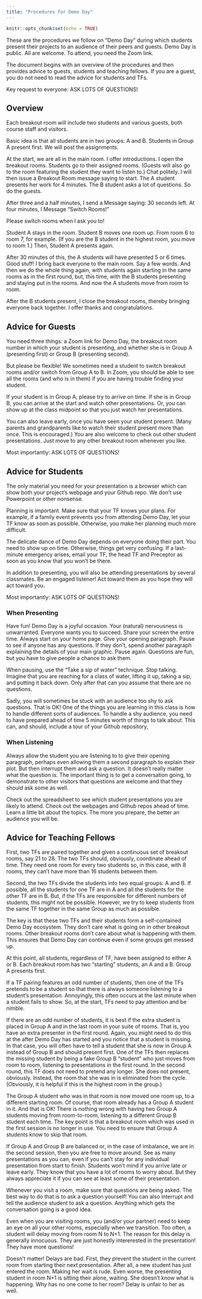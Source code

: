 ```yaml
---
title: "Procedures for Demo Day"
---
```


```r
knitr::opts_chunk$set(echo = TRUE)
```

These are the procedures we follow on "Demo Day" during which students present their projects to an audience of their peers and guests. Demo Day is public. All are welcome. To attend, you need the Zoom link. 

The document begins with an overview of the procedures and then provides advice to guests, students and teaching fellows. If you are a guest, you do not need to read the advice for students and TFs.

Key request to everyone: ASK LOTS OF QUESTIONS!

## Overview

Each breakout room will include two students and various guests, both course staff and visitors. 

Basic idea is that all students are in two groups: A and B. Students in Group A present first. We will post the assignments.

At the start, we are all in the main room. I offer introductions. I open the breakout rooms. Students go to their assigned rooms. (Guests will also go to the room featuring the student they want to listen to.) Chat politely. I will then issue a Breakout Room message saying to start. The A student presents her work for 4 minutes. The B student asks a lot of questions. So do the guests. 

After three and a half minutes, I send a Message saying: 30 seconds left. At four minutes, I Message “Switch Rooms!”

Please switch rooms when I ask you to!

Student A stays in the room. Student B moves one room up. From room 6 to room 7, for example. (If you are the B student in the highest room, you move to room 1.) Then, Student A presents again.

After 30 minutes of this, the A students will have presented 5 or 6 times. Good stuff! I bring back everyone to the main room. Say a few words. And then we do the whole thing again, with students again starting in the same rooms as in the first round, but, this time, with the B students presenting and staying put in the rooms. And now the A students move from room to room.

After the B students present, I close the breakout rooms, thereby bringing everyone back together. I offer thanks and congratulations.

## Advice for Guests

You need three things: a Zoom link for Demo Day, the breakout room number in which your student is presenting, and whether she is in Group A (presenting first) or Group B (presenting second). 

But please be flexible! We sometimes need a student to switch breakout rooms and/or switch from Group A to B. In Zoom, you should be able to see all the rooms (and who is in them) if you are having trouble finding your student.

If your student is in Group A, please try to arrive on time. If she is in Group B, you can arrive at the start and watch other presentations. Or, you can show up at the class midpoint so that you just watch her presentations.

You can also leave early, once you have seen your student present. (Many parents and grandparents like to watch their student present more than once. This is encouraged.) You are also welcome to check out other student presentations. Just move to any other breakout room whenever you like.

Most importantly: ASK LOTS OF QUESTIONS!

## Advice for Students

The only material you need for your presentation is a browser which can show both your project's webpage and your Github repo. We don't use Powerpoint or other nonsense.

Planning is important. Make sure that your TF knows your plans. For example, if a family event prevents you from attending Demo Day, let your TF know as soon as possible. Otherwise, you make her planning much more difficult.

The delicate dance of Demo Day depends on everyone doing their part. You need to show up on time. Otherwise, things get very confusing. If a last-minute emergency arises, email your TF, the head TF and Preceptor as soon as you know that you won't be there.

In addition to presenting, you will also be attending presentations by several classmates. Be an engaged listener! Act toward them as you hope they will act toward you.

Most importantly: ASK LOTS OF QUESTIONS! 

### When Presenting

Have fun! Demo Day is a joyful occasion. Your (natural) nervousness is unwarranted. Everyone wants you to succeed. Share your screen the entire time. Always start on your home page. Give your opening paragraph. Pause to see if anyone has any questions. If they don't, spend another paragraph explaining the details of your main graphic. Pause again. Questions are fun, but you have to give people a chance to ask them.

When pausing, use the "Take a sip of water" technique. Stop talking. Imagine that you are reaching for a class of water, lifting it up, taking a sip, and putting it back down. Only after that can you assume that there are no questions.

Sadly, you will sometimes be stuck with an audience too shy to ask questions. That is OK! One of the things you are learning in this class is how to handle different sorts of audiences. To handle a shy audience, you need to have prepared ahead of time 5 minutes worth of things to talk about. This can, and should, include a tour of your Github repository,

### When Listening

Always allow the student you are listening to to give their opening paragraph, perhaps even allowing them a second paragraph to explain their plot. But then interrupt them and ask a question. It doesn't really matter what the question is. The important thing is to get a conversation going, to demonstrate to other visitors that questions are welcome and that they should ask some as well.

Check out the spreadsheet to see which student presentations you are likely to attend. Check out the webpages and Github repos ahead of time. Learn a little bit about the topics. The more you prepare, the better an audience you will be.


## Advice for Teaching Fellows

First, two TFs are paired together and given a continuous set of breakout rooms, say 21 to 28. The two TFs should, obviously, coordinate ahead of time. They need one room for every two students so, in this case, with 8 rooms, they can't have more than 16 students between them. 

Second, the two TFs divide the students into two equal groups: A and B. If possible, all the students for one TF are in A and all the students for the other TF are in B. But, if the TFs are responsible for different numbers of students, this might not be possible. However, we try to keep students from the same TF together in the same Group as much as possible.

The key is that these two TFs and their students form a self-contained Demo Day ecosystem. They don't care what is going on in other breakout rooms. Other breakout rooms don't care about what is happening with them. This ensures that Demo Day can continue even if some groups get messed up.

At this point, all students, regardless of TF, have been assigned to either A or B. Each breakout room has two "starting" students, an A and a B. Group A presents first.  

If a TF pairing features an odd number of students, then one of the TFs pretends to be a student so that there is always someone listening to a student's presentation. Annoyingly, this often occurs at the last minute when a student fails to show. So, at the start, TFs need to pay attention and be nimble.

If there are an odd number of students, it is best if the extra student is placed in Group A and in the last room in your suite of rooms. That is, you have an extra presenter in the first round. Again, you might need to do this at the after Demo Day has started and you notice that a student is missing. In that case, you will often have to tell a student that she is now in Group A instead of Group B and should present first. One of the TFs then replaces the missing student by being a fake Group B "student" who just moves from room to room, listening to presentations in the first round. In the second round, this TF does not need to pretend any longer. She does not present, obviously. Instead, the room that she was in is eliminated from the cycle. (Obviously, it is helpful if this is the highest room in the group.)

The Group A student who was in that room is now moved one room up, to a different starting room. Of course, that room already has a Group A student in it. And that is OK! There is nothing wrong with having two Group A students moving from room-to-room, listening to a different Group B student each time. The key point is that a breakout room which was used in the first session is no longer in use. You need to ensure that Group A students know to skip that room.

If Group A and Group B are balanced or, in the case of imbalance, we are in the second session, then you are free to move around. See as many presentations as you can, even if you can't stay for any individual presentation from start to finish. Students won't mind if you arrive late or leave early. They know that you have a lot of rooms to worry about. But they always appreciate it if you can see at least some of their presentation.

Whenever you visit a room, make sure that questions are being asked. The best way to do that is to ask a question yourself! You can also interrupt and tell the audience student to ask a question. Anything which gets the conversation going is a good idea.

Even when you are visiting rooms, you (and/or your partner) need to keep an eye on all your other rooms, especially when we transition. Too often, a student will delay moving from room N to N+1. The reason for this delay is generally innocuous. They are just honestly intererested in the presentation! They have more questions!

Doesn't matter! Delays are bad. First, they prevent the student in the current room from starting their next presentation. After all, a new student has just entered the room. Making her wait is rude. Even worse, the presenting student in room N+1 is sitting their alone, waiting. She doesn't know what is happening. Why has no one come to her room? Delay is unfair to her as well.

<!-- ## Advice for the Head TF -->

<!-- The key is to figure out, as early in the class as possible, which TFs are responsible for which students. The sooner you have a good mapping of TFs-to-students, the easier everything is. Of course, you have to deal with students dropping the class and, sometimes, with TFs vanishing.  -->

<!-- First, ask TFs if there is another TF who they want to partner with on Demo Day. The more that TFs would with other TFs whom they like, the better. -->

<!-- Second, clarify just how many students these two TFs have. That determines how many rooms they need to be assigned. If there is some uncertainty, assign this pair an extra room or two. The worst case is that those rooms remain unused. -->

<!-- Third, set up the first draft of a public spreadsheet which specifies which block of rooms each TF pair is responsible for and which students are assigned to which rooms. Ask TFs to review the spreadsheet. Require students to find themselves in the spreadsheet and then post their room assignment to the #class-work channel. Also, require students to add "Confirmed" to the column next to their room assignments. (As always, make spreadsheets which never have more than one student in a given row.) -->





